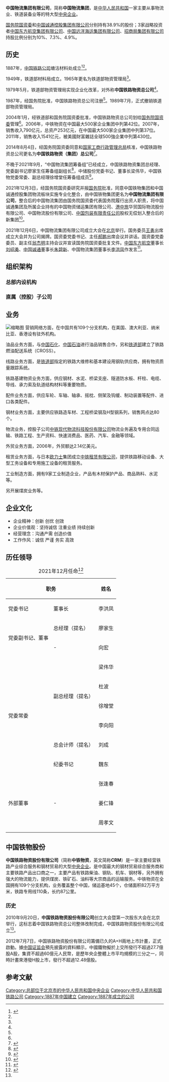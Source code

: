 {{Not|中国物流集团 (2000年成立)}}{{Infobox company
| name = 中国物流集团有限公司
| name_en = 
| logo = 
| type = [[中央企业|中央企业]]<br>[[国有独资公司|国有独资企业]]
| slogan = 
| abbreviated_name = 
| local_code_name = CN
| local_code = 91110000100006485K
| key_people = 董事长：[[李洪凤|李洪凤]]<br>总经理：[[廖家生|廖家生]]
| fate = 
| predecessor = 中国铁路物资集团有限公司<br />[[中国诚通|中国诚通集团有限公司]]（物流板块部分）
| successor = 
| foundation = {{Start date|2021|12|3}}
| industry = 物流业、铁道装备业
| location = {{CHN}}[[北京市|北京市]][[丰台区|丰台区]]丽泽金融商务区鼎兴大厦A座
| owner = {{PRC}}（国家）<br>{{Small|[[国务院国有资产监督管理委员会|国务院国资委]]代表[[中华人民共和国国务院|国务院]]履行出资人职责}}
| major_shareholder = [[国务院国有资产监督管理委员会|国务院国资委]]（38.9%）<br>[[中国诚通|中国诚通控股集团]]（38.9%）<br>[[中国东方航空|中国东方航空集团]]（10%）<br>[[中国远洋海运集团|中国远洋海运集团]]（7.3%）<br>[[招商局集團|招商局集團]]（4.9%）
| website = {{URL|https://www.crmsc.com.cn/index.shtml}}
}}

'''中国物流集团有限公司'''，简称'''中国物流集团'''，是[[中华人民共和国|中华人民共和国]]一家主要从事物流业、铁道装备业等的特大型[[中央企业|中央企业]]。

[[国务院国有资产监督管理委员会|国务院国资委]]和[[中国诚通|中国诚通控股集团有限公司]]分别持有38.9%的股份；3家战略投资者[[中国东方航空|中国东方航空集团有限公司]]、[[中国远洋海运集团|中国远洋海运集团有限公司]]、[[招商局集團|招商局集团有限公司]]持股比例分别为10%、7.3%、4.9%。

== 历史 ==
1887年，[[中国铁路总公司_(清朝)|中国铁路公司]]塘沽材料处成立<ref>{{cite news|author=人民铁报|url=http://szb.peoplerail.com/shtml/rmtdb/20101207/28749.shtml|title=中国铁路物资总公司：中国最大的铁路物资综合供应服务商|publisher=人民铁道网|date=2010年12月7日|accessdate=2011年1月8日}}{{dead link|date=2017年11月|bot=InternetArchiveBot|fix-attempted=yes}}</ref><ref name=yange/>。

1949年，铁道部材料局成立。1965年更名为铁道部物资管理局<ref name=yange/>。

1979年5月，铁道部物资管理局实现企业化改革，对外称'''中国铁路物资总公司'''<ref name=yange/>。

1987年，经国务院批准，中国铁路物资总公司注册<ref name=yange/>。1989年7月，正式撤销铁道部物资管理局。

2004年1月，经铁道部和国务院国资委批准，中国铁路物资总公司划给[[国务院国有资产监督管理委员会|国务院国资委]]管理<ref name=yange/>。2006年，中铁物资在中国最大500家企业集团中列第42位。2007年，销售收入790亿元，总资产253亿元，在中国最大500家企业集团中列第37位。2011年，销售收入1541亿元，被美國財富雜誌全球500強企業中列第430位。

2014年8月4日，经国务院国资委同意和[[中华人民共和国国家工商行政管理总局|国家工商行政管理总局]]核准，中国铁路物资总公司更名为'''中国铁路物资（集团）总公司'''<ref name="yange">{{Cite web|title=历史沿革|url=http://www.crmsc.com.cn/intohis.asp|accessdate=2017-02-14|publisher=中国铁路物资股份有限公司|archiveurl=https://web.archive.org/web/20170625031418/http://www.crmsc.com.cn/intohis.asp|archivedate=2017-06-25|dead-url=yes}}</ref>。

不晚于2021年9月，“中国物流集团筹备组”已经成立，中国铁路物资集团总经理、党委副书记廖家生任筹备组副组长<ref>{{Cite web|title=中国物流集团呼之欲出|url=http://news.hexun.com/2021-09-18/204384042.html|access-date=2021-12-08|date=2021-09-18|publisher=和讯网|archive-date=2021-12-08|archive-url=https://web.archive.org/web/20211208161350/http://news.hexun.com/2021-09-18/204384042.html|dead-url=no}}</ref>，中储股份党委书记、董事长梁伟华，中国铁物党委常委、副总经理徐增堂任筹备组成员<ref>{{Cite web|title=何黎明会见中国物流集团筹备组成员|url=http://bgs.chinawuliu.com.cn/gzdt/202111/24/564919.shtml|access-date=2021-12-08|date=2021-11-24|publisher=中国物流与采购联合会|archive-date=2021-12-09|archive-url=https://web.archive.org/web/20211209204205/http://bgs.chinawuliu.com.cn/gzdt/202111/24/564919.shtml|dead-url=no}}</ref>。

2021年12月3日，经国务院国资委研究并报[[中华人民共和国国务院|国务院]]批准，同意中国铁物集团和中国诚通控股集团物流板块实施专业化整合，由中国铁物集团更名为'''中国物流集团有限公司'''，整合后的中国物流集团由国务院国资委代表国务院履行出资人职责，将中国诚通集团及所属企业持有的中国物资储运集团有限公司、[[中国旅游集团|港中旅]]华贸国际物流股份有限公司、中国物流股份有限公司、[[中国包装|中国包装有限责任公司]]股权无偿划入整合后的新集团<ref>{{cite news|title=这家央企完成更名 中国物流集团正式亮相|url=http://finance.china.com.cn/stock/20211204/5702444.shtml|accessdate=2021-12-05|publisher=中国网|date=2021-12-04|archive-date=2021-12-05|archive-url=https://web.archive.org/web/20211205184607/http://finance.china.com.cn/stock/20211204/5702444.shtml|dead-url=no}}</ref>。

2021年12月6日，中国物流集团有限公司成立大会在[[北京市|北京]]举行。国务委员[[王勇_(1955年12月)|王勇]]出席成立大会并为公司揭牌。国资委党委书记、主任[[郝鹏|郝鹏]]出席会议并讲话。国资委党委委员、副主任[[翁杰明|翁杰明]]主持会议并宣读国务院国资委批复文件。[[中国东方航空|中国东方航空]]董事长[[刘绍勇|刘绍勇]]、[[中国诚通|中国诚通]]董事长[[朱碧新|朱碧新]]、中国物流集团董事长[[李洪凤|李洪凤]]作发言<ref>{{Cite web|title=中国物流集团有限公司成立 努力打造世界一流现代物流企业 更好服务构建新发展格局|url=http://www.sasac.gov.cn/n2588020/n2877938/n2879597/n2879599/c22091559/content.html|access-date=2021-12-08|date=2021-12-06|publisher=国务院国有资产监督管理委员会|archive-date=2021-12-08|archive-url=https://web.archive.org/web/20211208112820/http://www.sasac.gov.cn/n2588020/n2877938/n2879597/n2879599/c22091559/content.html|dead-url=no}}</ref>。

== 组织架构 ==
=== 总部内设机构 ===
{{columns-list|2|
* 董事会办公室（综合办公室、党委办公室、总经理办公室）
* 规划发展部（资产处置办公室）
* 人力资源部（党委干部部）
* 财务部（资金管理中心）
* 经营管理部（信息化办公室）
* 法律合规部（清欠办公室）
* 审计监督部
* 党委党建工作部（直属机关党委）
* 纪委（国家监委驻中国物流集团监察专员办公室）
** 综合审理室
** 监督执纪室
* 巡视巡察办公室
* 党委群众工作部（工会、直属机关工会、直属机关团委、离退休办公室）
* 信息中心
}}

=== 直属（控股）子公司 ===
{{columns-list|2|
* [[中国物资储运集团|中国物资储运集团有限公司]]
* 港中旅华贸国际物流股份有限公司
* [[中国物流|中国物流股份有限公司]]
* [[中国包装|中国包装有限责任公司]]
* 中国铁路物资华东集团有限公司
* 中国铁路物资工业集团有限公司
* 中国铁路物资哈尔滨有限公司
* 中国铁路物资沈阳有限公司
* 中国铁路物资天津有限公司
* 中国铁路物资北京有限公司
* 中国铁路物资武汉有限公司
* 中国铁路物资广州有限公司
* 中国铁路物资成都有限公司
* 中国铁路物资西安有限公司
* 中企云商科技股份有限公司
* 深圳市物润集团有限公司
* 中铁租赁有限公司
* 中铁物资天津油品供应有限公司
* 中国铁路物资哈尔滨物流有限公司
* 中国铁路物资柳州物流有限公司
* 中铁物资平顶山轨枕有限公司
}}

== 业务 ==
[[File:China_Railways_DF12.jpg|缩略图]]
营销网络方面，在中国共有109个分支机构，在美国、澳大利亚、纳米比亚、香港设有驻外机构。

油品业务方面，与[[中国石化|中国石化]]、[[中国石油天然气股份|中国石油]]进行油品销售合作，另和[[中华人民共和国铁道部|铁道部]]建立了铁路燃油配送系统（CROSS）。

线路业务方面，是[[中华人民共和国铁道部|铁道部]]指定的铁路大维修和基本建设用钢轨供应商，拥有物资质量跟踪系统。

铁路基建物资业务方面，供应钢材、水泥、桥梁支座、隧道防水板、杆柱、电缆、导线、承力索及轨道结构材料等重要物质。

配件业务方面，供应车轮、车轴、轴承、摇枕、侧架及钩缓、制动装置等配件、进口各类配件。

钢材业务方面，主要供应铁路造车材、工程桥梁钢及H型钢系列，销售网点达80个。

物流业务，控股子公司[[中铁现代物流科技股份有限公司|中铁现代物流科技股份有限公司]]物流业务遍及专用合同运输、铁路工程、生产资料、快速消费品、医药、汽车、金融等领域。

外贸业务方面，2006年，外贸额达2.14亿美元。

租赁业务方面，与日本[[欧力士|欧力士]]集团成立[[中铁租赁有限公司|中铁租赁有限公司]]，提供铁路移动设备、大型工务设备和专用施工设备的租赁服务。

工业制造方面，拥有9家工业制造企业，产品有木材保护产品、商品熟料、水泥等。

另开展煤炭业务等。

== 企业文化 ==
* 企业精神：创新 创优 创效
* 企业价值观：坚持诚信 注重业绩 持续创新
* 经营理念：沟通产需 创造价值
* 工作作风：诚信 严谨 务实 高效

== 历任领导 ==
{| class="wikitable"
|+2021年12月任命<ref>{{Cite web|title=10户中央企业20名领导人员职务任免|url=http://www.sasac.gov.cn/n2588020/n2588072/n2591344/n2591346/c22106646/content.html|access-date=2021-12-08|date=2021-12-07|publisher=国务院国有资产监督管理委员会|archive-date=2021-12-08|archive-url=https://web.archive.org/web/20211208113733/http://www.sasac.gov.cn/n2588020/n2588072/n2591344/n2591346/c22106646/content.html|dead-url=no}}</ref>
! colspan="2" |职务
!姓名
!备注
|-
|党委书记
|董事长
|李洪凤
|中国诚通原党委副书记、董事、总经理
|-
| rowspan="2" |党委副书记、董事
|总经理（提名）
|廖家生
|原中铁物资党委副书记、董事、总裁
|-
| -
|向宏
|中国诚通原副总经理
|-
| rowspan="6" |党委常委
| rowspan="4" |副总经理（提名）
|梁伟华
|中储发展原党委书记、董事长
|-
|杜波
|原中铁物资党委常委、副总经理
|-
|徐增堂
|原中铁物资党委常委、副总经理
|-
|李向阳
|原中国物流党委书记、董事长
|-
|总会计师（提名）
|刘成
|
|-
|纪委书记
|魏东
|
|-
| rowspan="3" |外部董事
| rowspan="3" | -
|张逢春
|
|-
|姜仁锋
|[[中国船舶集团|中国船舶集团]]副总经理、党组成员
|-
|周孝文
|
|}

== 中国铁物股份 ==
{{Infobox_company
| company_name = 中国铁路物资股份有限公司
| company_name_en = China Railway Materials Company Limited
| company_logo = [[File:CRM.gif|公司司徽]]
| company_type = [[中央企业|中央企业]]
| company_slogan = 创新 创优 创效
| abbreviated_name = 中铁物资
| foundation = 2010年
| location = {{CHN}}[[北京市|北京市]][[海淀区|海淀区]][[复兴路_(北京)|复兴路]]17号国海广场C座
| zip_code = 100032
| telephone_no = 010-51895188<br />'''传真'''：010-51895028 <br />'''E-mai'''：crm@crmsc.com.cn
| key_people = 宋玉芳、李文科
| sales = 
| profit = 
| asset = 
| capital = 353.8亿元（2009年）
| revenue = 2068亿元（2011年）
| operating_income = 
| total_asset = 
| net_asset = 
| market_value = 
| subsid = 
| num_employees = 9114人（2011年）
| industry = 铁路产业综合服务、钢材贸易
| products = 铁路柴油、钢轨、机车、钢材、矿石
| major_shareholder = 
| homepage = http://www.crmsc.com.cn/index.asp
}}
'''中国铁路物资股份有限公司'''（简称'''中铁物资'''，英文简称'''CRM'''）是一家主要经营铁路产业综合服务和钢材贸易的大型[[中央企业|中央企业]]。是中国最大的钢材贸易综合服务商和主要铁路产品出口商之一，主要产品有铁路柴油、钢轨、机车、钢材等，另外拥有强大的物流能力，提供煤炭、铁矿石、油料等大宗商品的运输服务。中铁物资在全国拥有109个分支机构，业务覆盖整个中国，储运基地45个，仓储面积82万平方米，铁路专用线110条，长约87公里。

=== 历史 ===
2010年9月20日，'''中国铁路物资股份有限公司'''创立大会暨第一次股东大会在北京举行，这标志着中国铁路物资总公司整体改制完成，中国铁路物资股份有限公司成立<ref name="yange"/>。

2012年7月7日，中国铁路物资股份有限公司籌備已久的A+H兩地上市計畫，正式啟動。據[[中国证券监督管理委员会|中国证监会]]預先披露的資料顯示，中國鐵物擬於上交所發行不超過27.7億股A股，集資不超過60億元人民幣，是歷年央企整體上市平均規模的三分之一，同時計畫來港發H股上市，發行不超過12.48億股。

==参考文献==
{{Reflist}}{{中国国家铁路集团有限公司}}
[[Category:总部位于北京市的中华人民共和国中央企业|Category:总部位于北京市的中华人民共和国中央企业]]
[[Category:中华人民共和国铁路公司|Category:中华人民共和国铁路公司]]
[[Category:1887年中国建立|Category:1887年中国建立]]
[[Category:1887年成立的公司|Category:1887年成立的公司]]